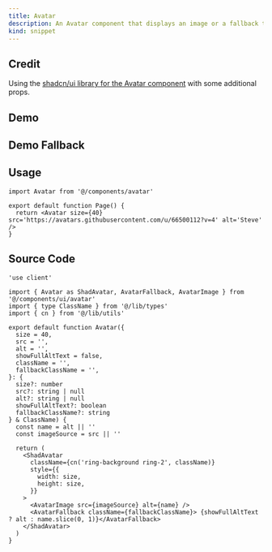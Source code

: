 ```yaml
---
title: Avatar
description: An Avatar component that displays an image or a fallback text.
kind: snippet
---
```


## Credit

Using the [shadcn/ui library for the Avatar component](https://ui.shadcn.com/docs/components/avatar) with some additional props.

## Demo

<Avatar size={40} src='https://avatars.githubusercontent.com/u/66500112?v=4' alt='Steve' />

## Demo Fallback

<Avatar size={40} alt='Steve' />

## Usage

```tsx title="src/app/page.tsx"
import Avatar from '@/components/avatar'

export default function Page() {
  return <Avatar size={40} src='https://avatars.githubusercontent.com/u/66500112?v=4' alt='Steve' />
}
```

## Source Code

```tsx title="src/components/avatar.tsx"
'use client'

import { Avatar as ShadAvatar, AvatarFallback, AvatarImage } from '@/components/ui/avatar'
import { type ClassName } from '@/lib/types'
import { cn } from '@/lib/utils'

export default function Avatar({
  size = 40,
  src = '',
  alt = '',
  showFullAltText = false,
  className = '',
  fallbackClassName = '',
}: {
  size?: number
  src?: string | null
  alt?: string | null
  showFullAltText?: boolean
  fallbackClassName?: string
} & ClassName) {
  const name = alt || ''
  const imageSource = src || ''

  return (
    <ShadAvatar
      className={cn('ring-background ring-2', className)}
      style={{
        width: size,
        height: size,
      }}
    >
      <AvatarImage src={imageSource} alt={name} />
      <AvatarFallback className={fallbackClassName}> {showFullAltText ? alt : name.slice(0, 1)}</AvatarFallback>
    </ShadAvatar>
  )
}
```
